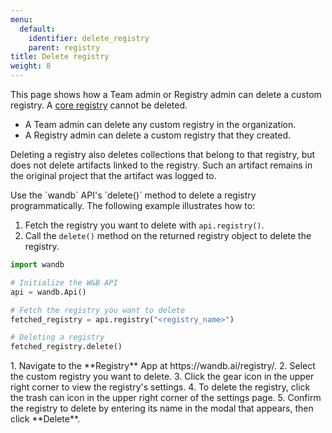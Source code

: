 ```yaml
---
menu:
  default:
    identifier: delete_registry
    parent: registry
title: Delete registry
weight: 8
---
```


This page shows how a Team admin or Registry admin can delete a custom registry.  A [core registry](/guides/core/registry/registry_types#core-registry) cannot be deleted.

- A Team admin can delete any custom registry in the organization.
- A Registry admin can delete a custom registry that they created.

Deleting a registry also deletes collections that belong to that registry, but does not delete artifacts linked to the registry.  Such an artifact remains in the original project that the artifact was logged to.


<Tabs>
<Tab title="Python SDK">
Use the `wandb` API's `delete()` method to delete a registry programmatically.  The following example illustrates how to:

1. Fetch the registry you want to delete with `api.registry()`.
1. Call the `delete()` method on the returned registry object to delete the registry.

```python
import wandb

# Initialize the W&B API
api = wandb.Api()

# Fetch the registry you want to delete
fetched_registry = api.registry("<registry_name>")

# Deleting a registry
fetched_registry.delete()
```
</Tab>
<Tab title="W&B App">
1. Navigate to the **Registry** App at https://wandb.ai/registry/.
2. Select the custom registry you want to delete.
3. Click the gear icon in the upper right corner to view the registry's settings.
4. To delete the registry, click the trash can icon in the upper right corner of the settings page.
5. Confirm the registry to delete by entering its name in the modal that appears, then click **Delete**.
</Tab>
</Tabs>
